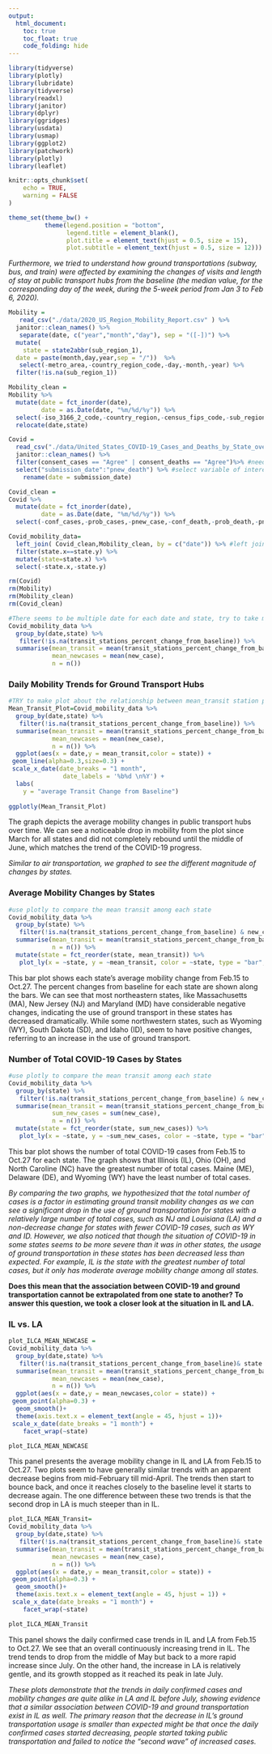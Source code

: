 ```yaml
---
output: 
  html_document:
    toc: true
    toc_float: true
    code_folding: hide
---
```


```r
library(tidyverse)
library(plotly)
library(lubridate)
library(tidyverse)
library(readxl)
library(janitor)
library(dplyr)
library(ggridges)
library(usdata)
library(usmap)
library(ggplot2)
library(patchwork)
library(plotly)
library(leaflet)

knitr::opts_chunk$set(
	echo = TRUE,
	warning = FALSE
)

theme_set(theme_bw() + 
          theme(legend.position = "bottom",
                legend.title = element_blank(),
                plot.title = element_text(hjust = 0.5, size = 15),
                plot.subtitle = element_text(hjust = 0.5, size = 12)))
```


*Furthermore, we tried to understand how ground transportations (subway, bus, and train) were affected by examining the changes of visits and length of stay at public transport hubs from the baseline (the median value, for the corresponding day of the week, during the 5-week period from Jan 3 to Feb 6, 2020).*


```r
Mobility = 
   read_csv("./data/2020_US_Region_Mobility_Report.csv" ) %>%
  janitor::clean_names() %>%
   separate(date, c("year","month","day"), sep = "([-])") %>%
  mutate(
    state = state2abbr(sub_region_1),
  date = paste(month,day,year,sep = "/"))  %>%
   select(-metro_area,-country_region_code,-day,-month,-year) %>%
  filter(!is.na(sub_region_1))

Mobility_clean = 
Mobility %>%
  mutate(date = fct_inorder(date),
         date = as.Date(date, "%m/%d/%y")) %>%
  select(-iso_3166_2_code,-country_region,-census_fips_code,-sub_region_2,-sub_region_1) %>%
  relocate(date,state) 

Covid =  
  read_csv("./data/United_States_COVID-19_Cases_and_Deaths_by_State_over_Time.csv" ) %>%
  janitor::clean_names() %>%
  filter(consent_cases == "Agree" | consent_deaths == "Agree")%>% #need to decided whether this step is necessary
  select("submission_date":"pnew_death") %>% #select variable of interest, need to look further into which variable we are interested in and way
    rename(date = submission_date) 

Covid_clean =
Covid %>%
  mutate(date = fct_inorder(date),
         date = as.Date(date, "%m/%d/%y")) %>%
  select(-conf_cases,-prob_cases,-pnew_case,-conf_death,-prob_death,-pnew_death)

Covid_mobility_data=
  left_join( Covid_clean,Mobility_clean, by = c("date")) %>% #left join two data, by date
  filter(state.x==state.y) %>%
  mutate(state=state.x) %>%
  select(-state.x,-state.y)

rm(Covid)
rm(Mobility)
rm(Mobility_clean)
rm(Covid_clean)

#There seems to be multiple date for each date and state, try to take mean of it 
Covid_mobility_data %>%
  group_by(date,state) %>%
   filter(!is.na(transit_stations_percent_change_from_baseline)) %>%
  summarise(mean_transit = mean(transit_stations_percent_change_from_baseline),
            mean_newcases = mean(new_case),
            n = n()) 
```

### Daily Mobility Trends for Ground Transport Hubs

```r
#TRY to make plot about the relationship between mean_transit station percent change and date
Mean_Transit_Plot=Covid_mobility_data %>%
  group_by(date,state) %>%
   filter(!is.na(transit_stations_percent_change_from_baseline)) %>%
  summarise(mean_transit = mean(transit_stations_percent_change_from_baseline),
            mean_newcases = mean(new_case),
            n = n()) %>%
  ggplot(aes(x = date,y = mean_transit,color = state)) +
 geom_line(alpha=0.3,size=0.3) +
 scale_x_date(date_breaks = "1 month",
               date_labels = '%b%d \n%Y') +
  labs(
    y = "average Transit Change from Baseline")
  
ggplotly(Mean_Transit_Plot)
```

The graph depicts the average mobility changes in public transport hubs over time. We can see a noticeable drop in mobility from the plot since March for all states and did not completely rebound until the middle of June, which matches the trend of the COVID-19 progress. 


*Similar to air transportation, we graphed to see the different magnitude of changes by states.*

### Average Mobility Changes by States

```r
#use plotly to compare the mean transit among each state
Covid_mobility_data %>%
  group_by(state) %>%
   filter(!is.na(transit_stations_percent_change_from_baseline) & new_case >0) %>%
  summarise(mean_transit = mean(transit_stations_percent_change_from_baseline),
            n = n()) %>%
  mutate(state = fct_reorder(state, mean_transit)) %>% 
   plot_ly(x = ~state, y = ~mean_transit, color = ~state, type = "bar", colors = "viridis")
```

This bar plot shows each state's average mobility change from Feb.15 to Oct.27. The percent changes from baseline for each state are shown along the bars. We can see that most northeastern states, like Massachusetts (MA), New Jersey (NJ) and Maryland (MD) have considerable negative changes, indicating the use of ground transport in these states has decreased dramatically. While some northwestern states, such as Wyoming (WY), South Dakota (SD), and Idaho (ID), seem to have positive changes, referring to an increase in the use of ground transport.

### Number of Total COVID-19 Cases by States

```r
#use plotly to compare the mean transit among each state
Covid_mobility_data %>%
  group_by(state) %>%
   filter(!is.na(transit_stations_percent_change_from_baseline) & new_case >0) %>%
  summarise(mean_transit = mean(transit_stations_percent_change_from_baseline),
            sum_new_cases = sum(new_case),
            n = n()) %>%
  mutate(state = fct_reorder(state, sum_new_cases)) %>% 
   plot_ly(x = ~state, y = ~sum_new_cases, color = ~state, type = "bar", colors = "viridis")
```

This bar plot shows the number of total COVID-19 cases from Feb.15 to Oct.27 for each state. The graph shows that Illinois (IL), Ohio (OH), and North Caroline (NC) have the greatest number of total cases. Maine (ME), Delaware (DE), and Wyoming (WY) have the least number of total cases. 

*By comparing the two graphs, we hypothesized that the total number of cases is a factor in estimating ground transit mobility changes as we can see a significant drop in the use of ground transportation for states with a relatively large number of total cases, such as NJ and Louisiana (LA) and a non-decrease change for states with fewer COVID-19 cases, such as WY and ID. However, we also noticed that though the situation of COVID-19 in some states seems to be more severe than it was in other states, the usage of ground transportation in these states has been decreased less than expected. For example, IL is the state with the greatest number of total cases, but it only has moderate average mobility change among all states.*

**Does this mean that the association between COVID-19 and ground transportation cannot be extrapolated from one state to another? To answer this question, we took a closer look at the situation in IL and LA.**

### IL vs. LA

```r
plot_ILCA_MEAN_NEWCASE =
Covid_mobility_data %>%
  group_by(date,state) %>%
   filter(!is.na(transit_stations_percent_change_from_baseline)& state == c("LA","IL")) %>%
  summarise(mean_transit = mean(transit_stations_percent_change_from_baseline),
            mean_newcases = mean(new_case),
            n = n()) %>%
  ggplot(aes(x = date,y = mean_newcases,color = state)) +
 geom_point(alpha=0.3) +
  geom_smooth()+
  theme(axis.text.x = element_text(angle = 45, hjust = 1))+ 
 scale_x_date(date_breaks = "1 month") +
    facet_wrap(~state)

plot_ILCA_MEAN_NEWCASE
```

This panel presents the average mobility change in IL and LA from Feb.15 to Oct.27. Two plots seem to have generally similar trends with an apparent decrease begins from mid-February till mid-April. The trends then start to bounce back, and once it reaches closely to the baseline level it starts to decrease again. The one difference between these two trends is that the second drop in LA is much steeper than in IL.

```r
plot_ILCA_MEAN_Transit=
Covid_mobility_data %>%
  group_by(date,state) %>%
   filter(!is.na(transit_stations_percent_change_from_baseline)& state == c("LA","IL")) %>%
  summarise(mean_transit = mean(transit_stations_percent_change_from_baseline),
            mean_newcases = mean(new_case),
            n = n()) %>%
  ggplot(aes(x = date,y = mean_transit,color = state)) +
 geom_point(alpha=0.3) +
  geom_smooth()+
  theme(axis.text.x = element_text(angle = 45, hjust = 1)) +
 scale_x_date(date_breaks = "1 month") +
    facet_wrap(~state)

plot_ILCA_MEAN_Transit
```

This panel shows the daily confirmed case trends in IL and LA from Feb.15 to Oct.27. We see that an overall continuously increasing trend in IL. The trend tends to drop from the middle of May but back to a more rapid increase since July. On the other hand, the increase in LA is relatively gentle, and its growth stopped as it reached its peak in late July.

*These plots demonstrate that the trends in daily confirmed cases and mobility changes are quite alike in LA and IL before July, showing evidence that a similar association between COVID-19 and ground transportation exist in IL as well. The primary reason that the decrease in IL's ground transportation usage is smaller than expected might be that once the daily confirmed cases started decreasing, people started taking public transportation and failed to notice the “second wave” of increased cases.*

